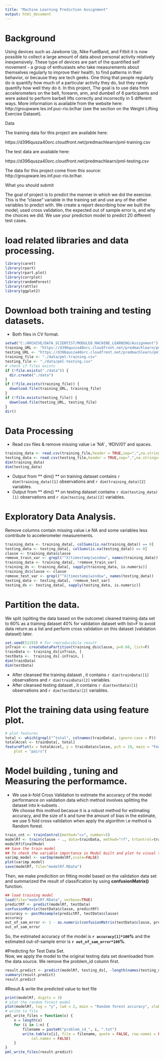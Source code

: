 ```yaml
---
title: "Machine Learning Prediction Assignment"
output: html_document
---
```


# Background

Using devices such as Jawbone Up, Nike FuelBand, and Fitbit it is now possible to collect a large amount of data about personal activity relatively inexpensively. These type of devices are part of the quantified self movement - a group of enthusiasts who take measurements about themselves regularly to improve their health, to find patterns in their behavior, or because they are tech geeks. One thing that people regularly do is quantify how much of a particular activity they do, but they rarely quantify how well they do it. In this project, The goal is to use data from accelerometers on the belt, forearm, arm, and dumbell of 6 participants and  were asked to perform barbell lifts correctly and incorrectly in 5 different ways. More information is available from the website here: http://groupware.les.inf.puc-rio.br/har (see the section on the Weight Lifting Exercise Dataset).   

Data  

The training data for this project are available here:

https://d396qusza40orc.cloudfront.net/predmachlearn/pml-training.csv

The test data are available here:

https://d396qusza40orc.cloudfront.net/predmachlearn/pml-testing.csv

The data for this project come from this source: http://groupware.les.inf.puc-rio.br/har. 

What you should submit

The goal of project is to predict the manner in which we did the exercise. This is the "classe" variable in the training set and  use any of the other variables to predict with. We  create a report describing how we built the model,  used cross validation,  the expected out of sample error is, and why the choices we did. We use your prediction model to predict 20 different test cases.  

# load related libraries and data processing. 

```r
library(caret)
library(rpart)
library(rpart.plot)
library(corrplot)
library(randomForest)
library(rattle)
library(ggplot2)
```  
# Download both training and testing datasets.
* Both files in CV format.  
```r
setwd("C:/ARCHIVE/DATA_SCIENTIST/MODULE8_MACHINE_LEARNING/Assignment")
training_URL <- "https://d396qusza40orc.cloudfront.net/predmachlearn/pml-training.csv"
testing_URL <- "https://d396qusza40orc.cloudfront.net/predmachlearn/pml-testing.csv"
training_file <- "./data/pml-training.csv"
testing_file <- "./data/pml-testing.csv"
# check if files exists
if (!file.exists("./data")) {
  dir.create("./data")
}
if (!file.exists(training_file)) {
  download.file(training_URL, training_file)
}
if (!file.exists(testing_file)) {
  download.file(testing_URL, testing_file)
}
dir()
```  
# Data Processing    
* Read csv files & remove missing value i.e 'NA' , '#DIV/01' and spaces.  
```r
training_data <- read.csv(training_file,header = TRUE,sep=",",na.strings=c("NA","#DIV/0!",""))
testing_data <- read.csv(testing_file,header = TRUE,sep=",",na.strings=c("NA","#DIV/0!",""))
dim(training_data)
dim(testing_data)
```

* Output from ** dim() ** on training dataset contains `r dim(training_data)[1]` observations and `r dim(training_data)[2]` variables.  
* Output from ** dim() ** on testing dataset contains `r dim(testing_data)[1]` observations and `r dim(testing_data)[2]` variables.   

# Exploratory Data Analysis.   
Remove columns contain  missing value i.e NA  and some variables less contribute to accelerometer measurements.

```r
training_data <- training_data[, colSums(is.na(training_data)) == 0] 
testing_data <- testing_data[, colSums(is.na(testing_data)) == 0]
classe <- training_data$classe
remove_train_var <- grepl("^X|timestamp|window", names(training_data))
training_data <- training_data[, !remove_train_var]
training_ds <- training_data[, sapply(training_data, is.numeric)]
training_ds$classe <- classe
remove_test_var <- grepl("^X|timestamp|window", names(testing_data))
testing_data <- testing_data[, !remove_test_var]
testing_ds <- testing_data[, sapply(testing_data, is.numeric)]
```  
# Partition the data.  
We split (spliting the data based on the outcome) cleaned training data set to 60% as a training dataset 40% for validation dataset with list=F to avoid data return as a list and  perform cross validation on this dataset (validation dataset) later.   
```r
set.seed(51255) # For reproducibile result
inTrain <- createDataPartition(training_ds$classe, p=0.60, list=F)
trainData <- training_ds[inTrain, ]
testData <-  training_ds[-inTrain, ]
dim(trainData)
dim(testData)
```  
* After cleansed the training dataset , it contains `r dim(trainData)[1]` observations and `r dim(trainData)[2]` variables.  
* After cleansed testing dataset , it contains `r dim(testData)[1]` observations and `r dim(testData)[2]` variables.  

# Plot the training data using feature plot.     
```r
# plot features
total <- which(grepl("^total", colnames(trainData), ignore.case = F))
totalAccel <- trainData[, total]
featurePlot(x = totalAccel, y = trainData$classe, pch = 19, main = "Feature plot", 
    plot = "pairs")
``` 

# Model building , tuning  and Measuring the performamce.  

* We use k-fold Cross Validation to estimate the accuracy of the model performance on validation data which method involves splitting the dataset into k-subsets .  
We choose this mothod becasue it is a robust method for estimating accuracy, and the size of k and tune the amount of bias in the estimate, we use 5 fold cross validation when apply the algorithm i.e method is Random forest.    

```r
train_cnt <- trainControl(method="cv", number=5)
modelRf <- train(classe ~ ., data=trainData, method="rf", trControl=train_cnt,ntree=250)
modelRf$finalModel
## Save the train model
## To check the variable importance in Model built and plot to visual the result
varimp_model <- varImp(modelRf,scale=FALSE)
plot(varimp_model)
save(modelRf, file="modelRf.RData")
```
Then, we make predicition on fitting model based on the validation data set and summarized the result of classification by using **confusionMatrix()** function.   

```r
## load training model
load(file="modelRf.RData", verbose=TRUE)
predictRf <- predict(modelRf, testData)
confusionMatrix(testData$classe, predictRf)
accuracy <- postResample(predictRf, testData$classe)
accuracy
out_of_sam_error <- 1 - as.numeric(confusionMatrix(testData$classe, predictRf)$overall[1])
out_of_sam_error
```  
So, the estimated accuracy of the model is **`r accuracy[1]*100 `%** and the estimated out-of-sample error is **`r out_of_sam_error*100`%**.   

#Predicting for Test Data Set.    
Now, we apply the model to the original testing data set downloaded from the data source. We remove the problem_id column first.   
```r
result.predict <- predict(modelRf, testing_ds[, -length(names(testing_ds))])
summary(result.predict)
result.predict
```  
#Result & write the predicted value to text file
```r
print(modelRf, digits = 3)
# plot the random forest model
plot(modelRf, log = "y", lwd = 2, main = "Random forest accuracy", xlab = "Predictors",ylab = "Accuracy")  
# write to file
pml_write_files = function(x) {
    n = length(x)
    for (i in 1:n) {
        filename = paste0("problem_id_", i, ".txt")
        write.table(x[i], file = filename, quote = FALSE, row.names = FALSE, 
            col.names = FALSE)
    }
}
pml_write_files(result.predict)
```


